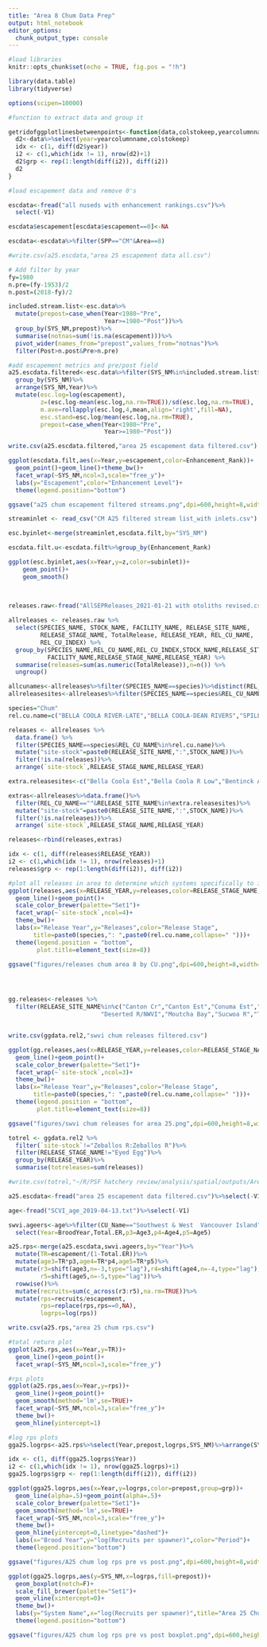 ```yaml
---
title: "Area 8 Chum Data Prep"
output: html_notebook
editor_options: 
  chunk_output_type: console
---
```



```r
#load libraries
knitr::opts_chunk$set(echo = TRUE, fig.pos = "!h")

library(data.table)
library(tidyverse)

options(scipen=10000)

```


```r
#function to extract data and group it

getridofggplotlinesbetweenpoints<-function(data,colstokeep,yearcolumnname) {
  d2<-data%>%select(year=yearcolumnname,colstokeep)
  idx <- c(1, diff(d2$year))
  i2 <- c(1,which(idx != 1), nrow(d2)+1)
  d2$grp <- rep(1:length(diff(i2)), diff(i2))
  d2
}
```



```r
#load escapement data and remove 0's

escdata<-fread("all nuseds with enhancement rankings.csv")%>%
  select(-V1)

escdata$escapement[escdata$escapement==0]<-NA

escdata<-escdata%>%filter(SPP=="CM"&Area==8)

#write.csv(a25.escdata,"area 25 escapement data all.csv")

# Add filter by year
fy=1980
n.pre=(fy-1953)/2
n.post=(2018-fy)/2

included.stream.list<-esc.data%>%
  mutate(prepost=case_when(Year<1980~"Pre",
                           Year>=1980~"Post"))%>%
  group_by(SYS_NM,prepost)%>%
  summarise(notnas=sum(!is.na(escapement)))%>%
  pivot_wider(names_from="prepost",values_from="notnas")%>%
  filter(Post>n.post&Pre>n.pre)

#add escapement metrics and pre/post field
a25.escdata.filtered<-esc.data%>%filter(SYS_NM%in%included.stream.list$SYS_NM)%>%
  group_by(SYS_NM)%>%
  arrange(SYS_NM,Year)%>%
  mutate(esc.log=log(escapement),
         z=(esc.log-mean(esc.log,na.rm=TRUE))/sd(esc.log,na.rm=TRUE),
         m.ave=rollapply(esc.log,4,mean,align='right',fill=NA),
         esc.stand=esc.log/mean(esc.log,na.rm=TRUE),
         prepost=case_when(Year<1980~"Pre",
                           Year>=1980~"Post"))

write.csv(a25.escdata.filtered,"area 25 escapement data filtered.csv")

ggplot(escdata.filt,aes(x=Year,y=escapement,color=Enhancement_Rank))+
  geom_point()+geom_line()+theme_bw()+
  facet_wrap(~SYS_NM,ncol=3,scale="free_y")+
  labs(y="Escapement",color="Enhancement Level")+
  theme(legend.position="bottom")

ggsave("a25 chum escapement filtered streams.png",dpi=600,height=8,width=7)

```


```r

streaminlet <- read_csv("CM A25 filtered stream list_with inlets.csv")

esc.byinlet<-merge(streaminlet,escdata.filt,by="SYS_NM")

escdata.filt.u<-escdata.filt%>%group_by(Enhancement_Rank)

ggplot(esc.byinlet,aes(x=Year,y=z,color=subinlet))+
    geom_point()+
    geom_smooth()
           
           
```




```r
releases.raw<-fread("AllSEPReleases_2021-01-21 with otoliths revised.csv")

allreleases <- releases.raw %>%
  select(SPECIES_NAME, STOCK_NAME, FACILITY_NAME, RELEASE_SITE_NAME,
         RELEASE_STAGE_NAME, TotalRelease, RELEASE_YEAR, REL_CU_NAME,
         REL_CU_INDEX) %>%
  group_by(SPECIES_NAME,REL_CU_NAME,REL_CU_INDEX,STOCK_NAME,RELEASE_SITE_NAME,
           FACILITY_NAME,RELEASE_STAGE_NAME,RELEASE_YEAR) %>%
  summarise(releases=sum(as.numeric(TotalRelease)),n=n()) %>% 
  ungroup()

allcunames<-allreleases%>%filter(SPECIES_NAME==species)%>%distinct(REL_CU_NAME)
allreleasesites<-allreleases%>%filter(SPECIES_NAME==species&REL_CU_NAME=="")%>%distinct(RELEASE_SITE_NAME,STOCK_NAME)

species="Chum"
rel.cu.name=c("BELLA COOLA RIVER-LATE","BELLA COOLA-DEAN RIVERS","SPILLER-FITZ HUGH-BURKE")

releases <- allreleases %>% 
  data.frame() %>% 
  filter(SPECIES_NAME==species&REL_CU_NAME%in%rel.cu.name)%>%
  mutate("site-stock"=paste0(RELEASE_SITE_NAME,":",STOCK_NAME))%>%
  filter(!is.na(releases))%>%
  arrange(`site-stock`,RELEASE_STAGE_NAME,RELEASE_YEAR)

extra.releasesites<-c("Bella Coola Est","Bella Coola R Low","Bentinck Arm N","Hagensborg Sl","Nooklikonnick Cr")

extras<-allreleases%>%data.frame()%>%
  filter(REL_CU_NAME==""&RELEASE_SITE_NAME%in%extra.releasesites)%>%
  mutate("site-stock"=paste0(RELEASE_SITE_NAME,":",STOCK_NAME))%>%
  filter(!is.na(releases))%>%
  arrange(`site-stock`,RELEASE_STAGE_NAME,RELEASE_YEAR)

releases<-rbind(releases,extras)

idx <- c(1, diff(releases$RELEASE_YEAR))
i2 <- c(1,which(idx != 1), nrow(releases)+1)
releases$grp <- rep(1:length(diff(i2)), diff(i2))

#plot all releases in area to determine which systems specifically to included
ggplot(releases,aes(x=RELEASE_YEAR,y=releases,color=RELEASE_STAGE_NAME,group=grp))+
  geom_line()+geom_point()+
  scale_color_brewer(palette="Set1")+
  facet_wrap(~`site-stock`,ncol=4)+
  theme_bw()+
  labs(x="Release Year",y="Releases",color="Release Stage",
       title=paste0(species,": ",paste0(rel.cu.name,collapse=" ")))+
  theme(legend.position = "bottom",
        plot.title=element_text(size=8))

ggsave("figures/releases chum area 8 by CU.png",dpi=600,height=8,width=7)




gg.releases<-releases %>% 
  filter(RELEASE_SITE_NAME%in%c("Canton Cr","Canton Est","Conuma Est","Conuma R Up","Conuma R",
                          "Deserted R/NWVI","Moutcha Bay","Sucwoa R","Tlupana R","Zeballos R"))


write.csv(ggdata.rel2,"swvi chum releases filtered.csv")

```


```r
ggplot(gg.releases,aes(x=RELEASE_YEAR,y=releases,color=RELEASE_STAGE_NAME,group=grp))+
  geom_line()+geom_point()+
  scale_color_brewer(palette="Set1")+
  facet_wrap(~`site-stock`,ncol=3)+
  theme_bw()+
  labs(x="Release Year",y="Releases",color="Release Stage",
       title=paste0(species,": ",paste0(rel.cu.name,collapse=" ")))+
  theme(legend.position = "bottom",
        plot.title=element_text(size=8))

ggsave("figures/swvi chum releases for area 25.png",dpi=600,height=8,width=7)
```


```r
totrel <- ggdata.rel2 %>% 
  filter(`site-stock`!="Zeballos R:Zeballos R")%>%
  filter(RELEASE_STAGE_NAME!="Eyed Egg")%>%
  group_by(RELEASE_YEAR)%>%
  summarise(totreleases=sum(releases))

#write.csv(totrel,"~/R/PSF hatchery review/analysis/spatial/outputs/Area 25 chum releases totals.csv")
```

``` r
a25.escdata<-fread("area 25 escapement data filtered.csv")%>%select(-V1)

age<-fread("SCVI_age_2019-04-13.txt")%>%select(-V1)

swvi.ageers<-age%>%filter(CU_Name=="Southwest & West  Vancouver Island")%>%
  select(Year=BroodYear,Total.ER,p3=Age3,p4=Age4,p5=Age5)

a25.rps<-merge(a25.escdata,swvi.ageers,by="Year")%>%
  mutate(TR=escapement/(1-Total.ER))%>%
  mutate(age3=TR*p3,age4=TR*p4,age5=TR*p5)%>%
  mutate(r3=shift(age3,n=-3,type="lag"),r4=shift(age4,n=-4,type="lag"),
         r5=shift(age5,n=-5,type="lag"))%>%
  rowwise()%>%
  mutate(recruits=sum(c_across(r3:r5),na.rm=TRUE))%>%
  mutate(rps=recruits/escapement,
         rps=replace(rps,rps==0,NA),
         logrps=log(rps))

write.csv(a25.rps,"area 25 chum rps.csv")

```


```r
#total return plot
ggplot(a25.rps,aes(x=Year,y=TR))+
  geom_line()+geom_point()+
  facet_wrap(~SYS_NM,ncol=3,scale="free_y")

#rps plots
ggplot(a25.rps,aes(x=Year,y=rps))+
  geom_line()+geom_point()+
  geom_smooth(method='lm',se=TRUE)+
  facet_wrap(~SYS_NM,ncol=3,scale="free_y")+
  theme_bw()+
  geom_hline(yintercept=1)

#log rps plots
gga25.logrps<-a25.rps%>%select(Year,prepost,logrps,SYS_NM)%>%arrange(SYS_NM,prepost,Year)

idx <- c(1, diff(gga25.logrps$Year))
i2 <- c(1,which(idx != 1), nrow(gga25.logrps)+1)
gga25.logrps$grp <- rep(1:length(diff(i2)), diff(i2))

ggplot(gga25.logrps,aes(x=Year,y=logrps,color=prepost,group=grp))+
  geom_line(alpha=.5)+geom_point(alpha=.5)+
  scale_color_brewer(palette="Set1")+
  geom_smooth(method='lm',se=TRUE)+
  facet_wrap(~SYS_NM,ncol=3,scale="free_y")+
  theme_bw()+
  geom_hline(yintercept=0,linetype="dashed")+
  labs(x="Brood Year",y="log(Recruits per spawner)",color="Period")+
  theme(legend.position="bottom")

ggsave("figures/A25 chum log rps pre vs post.png",dpi=600,height=8,width=7)

ggplot(gga25.logrps,aes(y=SYS_NM,x=logrps,fill=prepost))+
  geom_boxplot(notch=F)+
  scale_fill_brewer(palette="Set1")+
  geom_vline(xintercept=0)+
  theme_bw()+
  labs(y="System Name",x="log(Recruits per spawner)",title="Area 25 Chum")+
  theme(legend.position="bottom")

ggsave("figures/A25 chum log rps pre vs post boxplot.png",dpi=600,height=8,width=7)

```
